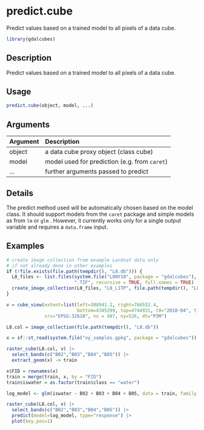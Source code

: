 # predict.cube

Predict values based on a trained model to all pixels of a data cube.



```r
library(gdalcubes)
```

## Description

Predict values based on a trained model to all pixels of a data cube.


## Usage


```r
predict.cube(object, model, ...)

```


## Arguments

| Argument    | Description                       |
|:------------|:----------------------------------|
| object | a data cube proxy object (class cube) |
| model | model used for prediction (e.g. from `caret`) |
| ... | further arguments passed to predict |


## Details

The predict method used will be automatically chosen based on the model class. It should support models from the `caret` 
package and simple models as from `lm` or `glm` . However, it  currently works only for a single output variable and 
requires a `data.frame` input.


## Examples


```r
# create image collection from example Landsat data only
# if not already done in other examples
if (!file.exists(file.path(tempdir(), "L8.db"))) {
  L8_files <- list.files(system.file("L8NY18", package = "gdalcubes"),
                         ".TIF", recursive = TRUE, full.names = TRUE)
  create_image_collection(L8_files, "L8_L1TP", file.path(tempdir(), "L8.db"), quiet = TRUE)
}

v = cube_view(extent=list(left=388941.2, right=766552.4,
                          bottom=4345299, top=4744931, t0="2018-04", t1="2018-06"),
              srs="EPSG:32618", nx = 497, ny=526, dt="P3M")

L8.col = image_collection(file.path(tempdir(), "L8.db"))

x = sf::st_read(system.file("ny_samples.gpkg", package = "gdalcubes"))

raster_cube(L8.col, v) |>
  select_bands(c("B02","B03","B04","B05")) |>
  extract_geom(x) -> train

x$FID = rownames(x)  
train = merge(train, x, by = "FID")
train$iswater = as.factor(train$class == "water")

log_model <- glm(iswater ~ B02 + B03 + B04 + B05, data = train, family = "binomial")

raster_cube(L8.col, v) |>
  select_bands(c("B02","B03","B04","B05")) |>
  predict(model=log_model, type="response") |>
  plot(key.pos=1)
```


